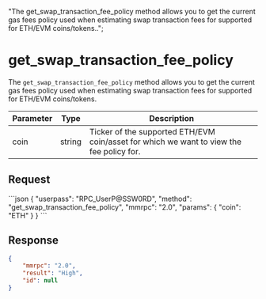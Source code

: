   "The get_swap_transaction_fee_policy method allows you to get the current gas fees policy used when estimating swap transaction fees for supported for ETH/EVM coins/tokens..";

# get\_swap\_transaction\_fee\_policy

The `get_swap_transaction_fee_policy` method allows you to get the current gas fees policy used when estimating swap transaction fees for supported for ETH/EVM coins/tokens.

| Parameter | Type   | Description                                                                              |
| --------- | ------ | ---------------------------------------------------------------------------------------- |
| coin      | string | Ticker of the supported ETH/EVM coin/asset for which we want to view the fee policy for. |

## Request

<CodeGroup title="" tag="POST" label="get_swap_transaction_fee_policy" mm2MethodDecorate="true">
  ```json
  {
    "userpass": "RPC_UserP@SSW0RD",
    "method": "get_swap_transaction_fee_policy",
    "mmrpc": "2.0",
    "params": {
      "coin": "ETH"
    }
  }
  ```
</CodeGroup>

## Response

```json
{
    "mmrpc": "2.0",
    "result": "High",
    "id": null
}

```
